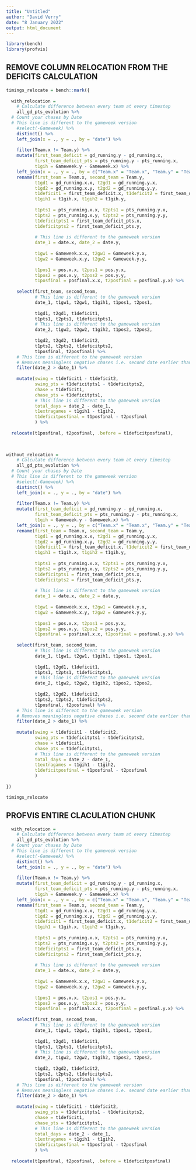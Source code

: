 ```yaml
---
title: "Untitled"
author: "David Verry"
date: "8 January 2022"
output: html_document
---
```


```r
library(bench)
library(profvis)
```


## REMOVE COLUMN RELOCATION FROM THE DEFICITS CALCULATION
```r
timings_relocate = bench::mark({
  
  with_relocation = 
    # Calculate difference between every team at every timestep
    all_gd_pts_evolution %>%
  # Count your chases by Date
  # This line is different to the gameweek version
    #select(-Gameweek) %>%
    distinct() %>%
    left_join(x = ., y = ., by = "date") %>%
  
    filter(Team.x != Team.y) %>%
    mutate(first_team_deficit = gd_running.y - gd_running.x,
           first_team_deficit_pts = pts_running.y - pts_running.x,
           t1gih = Gameweek.y - Gameweek.x) %>%
    left_join(x = ., y = ., by = c("Team.x" = "Team.x", "Team.y" = "Team.y")) %>%
    rename(first_team = Team.x, second_team = Team.y, 
           t1gd1 = gd_running.x.x, t2gd1 = gd_running.y.x,
           t1gd2 = gd_running.x.y, t2gd2 = gd_running.y.y,
           t1deficit1 = first_team_deficit.x, t1deficit2 = first_team_deficit.y,
           t1gih1 = t1gih.x, t1gih2 = t1gih.y,
           
           t1pts1 = pts_running.x.x, t2pts1 = pts_running.y.x,
           t1pts2 = pts_running.x.y, t2pts2 = pts_running.y.y,
           t1deficitpts1 = first_team_deficit_pts.x, 
           t1deficitpts2 = first_team_deficit_pts.y,
           
           # This line is different to the gameweek version
           date_1 = date.x, date_2 = date.y,
           
           t1gw1 = Gameweek.x.x, t2gw1 = Gameweek.y.x,
           t1gw2 = Gameweek.x.y, t2gw2 = Gameweek.y.y,
           
           t1pos1 = pos.x.x, t2pos1 = pos.y.x,
           t1pos2 = pos.x.y, t2pos2 = pos.y.y,
           t1posfinal = posfinal.x.x, t2posfinal = posfinal.y.x) %>%
  
    select(first_team, second_team, 
           # This line is different to the gameweek version
           date_1, t1gw1, t2gw1, t1gih1, t1pos1, t2pos1,
           
           t1gd1, t2gd1, t1deficit1,
           t1pts1, t2pts1, t1deficitpts1,
           # This line is different to the gameweek version 
           date_2, t1gw2, t2gw2, t1gih2, t1pos2, t2pos2,
           
           t1gd2, t2gd2, t1deficit2,
           t1pts2, t2pts2, t1deficitpts2,
           t1posfinal, t2posfinal) %>%
    # This line is different to the gameweek version
    # Removes meaningless negative chases i.e. second date earlier than first  
    filter(date_2 > date_1) %>%
      
    mutate(swing = t1deficit1 - t1deficit2,
           swing_pts = t1deficitpts1 - t1deficitpts2,
           chase = t1deficit1,
           chase_pts = t1deficitpts1,
           # This line is different to the gameweek version
           total_days = date_2 - date_1,
           t1extragames = t1gih1 - t1gih2,
           t1deficitposfinal = t1posfinal - t2posfinal
           ) %>%
  
  relocate(t1posfinal, t2posfinal, .before = t1deficitposfinal), 
  
  

without_relocation = 
    # Calculate difference between every team at every timestep
    all_gd_pts_evolution %>%
  # Count your chases by Date
  # This line is different to the gameweek version
    #select(-Gameweek) %>%
    distinct() %>%
    left_join(x = ., y = ., by = "date") %>%
  
    filter(Team.x != Team.y) %>%
    mutate(first_team_deficit = gd_running.y - gd_running.x,
           first_team_deficit_pts = pts_running.y - pts_running.x,
           t1gih = Gameweek.y - Gameweek.x) %>%
    left_join(x = ., y = ., by = c("Team.x" = "Team.x", "Team.y" = "Team.y")) %>%
    rename(first_team = Team.x, second_team = Team.y, 
           t1gd1 = gd_running.x.x, t2gd1 = gd_running.y.x,
           t1gd2 = gd_running.x.y, t2gd2 = gd_running.y.y,
           t1deficit1 = first_team_deficit.x, t1deficit2 = first_team_deficit.y,
           t1gih1 = t1gih.x, t1gih2 = t1gih.y,
           
           t1pts1 = pts_running.x.x, t2pts1 = pts_running.y.x,
           t1pts2 = pts_running.x.y, t2pts2 = pts_running.y.y,
           t1deficitpts1 = first_team_deficit_pts.x, 
           t1deficitpts2 = first_team_deficit_pts.y,
           
           # This line is different to the gameweek version
           date_1 = date.x, date_2 = date.y,
           
           t1gw1 = Gameweek.x.x, t2gw1 = Gameweek.y.x,
           t1gw2 = Gameweek.x.y, t2gw2 = Gameweek.y.y,
           
           t1pos1 = pos.x.x, t2pos1 = pos.y.x,
           t1pos2 = pos.x.y, t2pos2 = pos.y.y,
           t1posfinal = posfinal.x.x, t2posfinal = posfinal.y.x) %>%
  
    select(first_team, second_team, 
           # This line is different to the gameweek version
           date_1, t1gw1, t2gw1, t1gih1, t1pos1, t2pos1,
           
           t1gd1, t2gd1, t1deficit1,
           t1pts1, t2pts1, t1deficitpts1,
           # This line is different to the gameweek version 
           date_2, t1gw2, t2gw2, t1gih2, t1pos2, t2pos2,
           
           t1gd2, t2gd2, t1deficit2,
           t1pts2, t2pts2, t1deficitpts2,
           t1posfinal, t2posfinal) %>%
    # This line is different to the gameweek version
    # Removes meaningless negative chases i.e. second date earlier than first  
    filter(date_2 > date_1) %>%
      
    mutate(swing = t1deficit1 - t1deficit2,
           swing_pts = t1deficitpts1 - t1deficitpts2,
           chase = t1deficit1,
           chase_pts = t1deficitpts1,
           # This line is different to the gameweek version
           total_days = date_2 - date_1,
           t1extragames = t1gih1 - t1gih2,
           t1deficitposfinal = t1posfinal - t2posfinal
           )
  
})

timings_relocate
```


## PROFVIS ENTIRE CLACULATION CHUNK
```r
  with_relocation = 
    # Calculate difference between every team at every timestep
    all_gd_pts_evolution %>%
  # Count your chases by Date
  # This line is different to the gameweek version
    #select(-Gameweek) %>%
    distinct() %>%
    left_join(x = ., y = ., by = "date") %>%
  
    filter(Team.x != Team.y) %>%
    mutate(first_team_deficit = gd_running.y - gd_running.x,
           first_team_deficit_pts = pts_running.y - pts_running.x,
           t1gih = Gameweek.y - Gameweek.x) %>%
    left_join(x = ., y = ., by = c("Team.x" = "Team.x", "Team.y" = "Team.y")) %>%
    rename(first_team = Team.x, second_team = Team.y, 
           t1gd1 = gd_running.x.x, t2gd1 = gd_running.y.x,
           t1gd2 = gd_running.x.y, t2gd2 = gd_running.y.y,
           t1deficit1 = first_team_deficit.x, t1deficit2 = first_team_deficit.y,
           t1gih1 = t1gih.x, t1gih2 = t1gih.y,
           
           t1pts1 = pts_running.x.x, t2pts1 = pts_running.y.x,
           t1pts2 = pts_running.x.y, t2pts2 = pts_running.y.y,
           t1deficitpts1 = first_team_deficit_pts.x, 
           t1deficitpts2 = first_team_deficit_pts.y,
           
           # This line is different to the gameweek version
           date_1 = date.x, date_2 = date.y,
           
           t1gw1 = Gameweek.x.x, t2gw1 = Gameweek.y.x,
           t1gw2 = Gameweek.x.y, t2gw2 = Gameweek.y.y,
           
           t1pos1 = pos.x.x, t2pos1 = pos.y.x,
           t1pos2 = pos.x.y, t2pos2 = pos.y.y,
           t1posfinal = posfinal.x.x, t2posfinal = posfinal.y.x) %>%
  
    select(first_team, second_team, 
           # This line is different to the gameweek version
           date_1, t1gw1, t2gw1, t1gih1, t1pos1, t2pos1,
           
           t1gd1, t2gd1, t1deficit1,
           t1pts1, t2pts1, t1deficitpts1,
           # This line is different to the gameweek version 
           date_2, t1gw2, t2gw2, t1gih2, t1pos2, t2pos2,
           
           t1gd2, t2gd2, t1deficit2,
           t1pts2, t2pts2, t1deficitpts2,
           t1posfinal, t2posfinal) %>%
    # This line is different to the gameweek version
    # Removes meaningless negative chases i.e. second date earlier than first  
    filter(date_2 > date_1) %>%
      
    mutate(swing = t1deficit1 - t1deficit2,
           swing_pts = t1deficitpts1 - t1deficitpts2,
           chase = t1deficit1,
           chase_pts = t1deficitpts1,
           # This line is different to the gameweek version
           total_days = date_2 - date_1,
           t1extragames = t1gih1 - t1gih2,
           t1deficitposfinal = t1posfinal - t2posfinal
           ) %>%
  
  relocate(t1posfinal, t2posfinal, .before = t1deficitposfinal)
```

